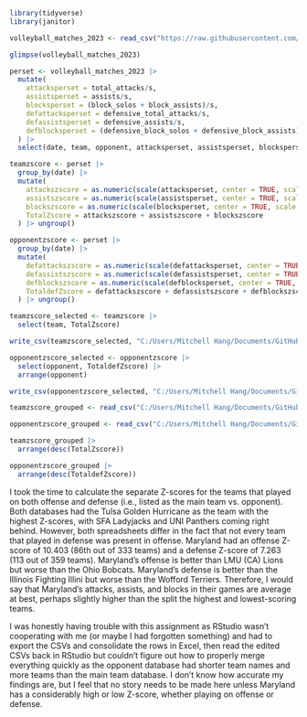 ```r
library(tidyverse)
library(janitor)
```

```r
volleyball_matches_2023 <- read_csv("https://raw.githubusercontent.com/dwillis/NCAAWomensVolleyballData/main/data/ncaa_womens_volleyball_matchstats_2023.csv")
```

```r
glimpse(volleyball_matches_2023)
```

```r
perset <- volleyball_matches_2023 |> 
  mutate(
    attacksperset = total_attacks/s,
    assistsperset = assists/s,
    blocksperset = (block_solos + block_assists)/s,
    defattacksperset = defensive_total_attacks/s,
    defassistsperset = defensive_assists/s,
    defblocksperset = (defensive_block_solos + defensive_block_assists)/s
  ) |>
  select(date, team, opponent, attacksperset, assistsperset, blocksperset, defattacksperset, defassistsperset, defblocksperset)
```

```r
teamzscore <- perset |>
  group_by(date) |> 
  mutate(
    attackszscore = as.numeric(scale(attacksperset, center = TRUE, scale = TRUE)),
    assistszscore = as.numeric(scale(assistsperset, center = TRUE, scale = TRUE)),
    blockszscore = as.numeric(scale(blocksperset, center = TRUE, scale = TRUE)),
    TotalZscore = attackszscore + assistszscore + blockszscore
  ) |> ungroup() 

opponentzscore <- perset |>
  group_by(date) |> 
  mutate(
    defattackszscore = as.numeric(scale(defattacksperset, center = TRUE, scale = TRUE)),
    defassistszscore = as.numeric(scale(defassistsperset, center = TRUE, scale = TRUE)),
    defblockszscore = as.numeric(scale(defblocksperset, center = TRUE, scale = TRUE)),
    TotaldefZscore = defattackszscore + defassistszscore + defblockszscore
  ) |> ungroup() 
```

```r
teamzscore_selected <- teamzscore |> 
  select(team, TotalZscore)

write_csv(teamzscore_selected, "C:/Users/Mitchell Hang/Documents/GitHub/jour479x_fall_2023/assignments/teamzscore_selected.csv")
```

```r
opponentzscore_selected <- opponentzscore |> 
  select(opponent, TotaldefZscore) |>
  arrange(opponent)

write_csv(opponentzscore_selected, "C:/Users/Mitchell Hang/Documents/GitHub/jour479x_fall_2023/assignments/opponentzscore_selected.csv")
```

```r
teamzscore_grouped <- read_csv("C:/Users/Mitchell Hang/Documents/GitHub/jour479x_fall_2023/assignments/teamzscore_grouped.csv")

opponentzscore_grouped <- read_csv("C:/Users/Mitchell Hang/Documents/GitHub/jour479x_fall_2023/assignments/opponentzscore_grouped.csv")
```
```r
teamzscore_grouped |> 
  arrange(desc(TotalZscore))
```
```r
opponentzscore_grouped |> 
  arrange(desc(TotaldefZscore))
```
I took the time to calculate the separate Z-scores for the teams that played on both offense and defense (i.e., listed as the main team vs. opponent). Both databases had the Tulsa Golden Hurricane as the team with the highest Z-scores, with SFA Ladyjacks and UNI Panthers coming right behind. However, both spreadsheets differ in the fact that not every team that played in defense was present in offense. Maryland had an offense Z-score of 10.403 (86th out of 333 teams) and a defense Z-score of 7.263 (113 out of 359 teams). Maryland's offense is better than LMU (CA) Lions but worse than the Ohio Bobcats. Maryland's defense is better than the Illinois Fighting Illini  but worse than the Wofford Terriers. Therefore, I would say that Maryland's attacks, assists, and blocks in their games are average at best, perhaps slightly higher than the split the highest and lowest-scoring teams. 

I was honestly having trouble with this assignment as RStudio wasn't cooperating with me (or maybe I had forgotten something) and had to export the CSVs and consolidate the rows in Excel, then read the edited CSVs back in RStudio but couldn't figure out how to properly merge everything quickly as the opponent database had shorter team names and more teams than the main team database. I don't know how accurate my findings are, but I feel that no story needs to be made here unless Maryland has a considerably high or low Z-score, whether playing on offense or defense.